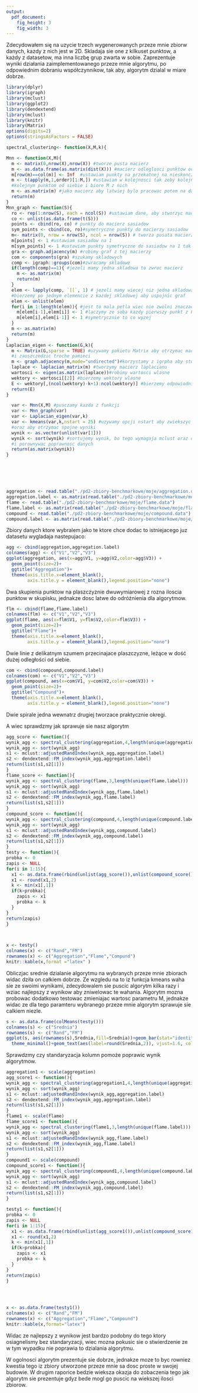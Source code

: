 ```yaml
---
output: 
  pdf_document: 
    fig_height: 3
    fig_width: 3
---
```



  Zdecydowałem się na uzycie trzech wygenerowanych przeze mnie  zbiorw danych, kazdy z nich jest w 2D.
Skladaja sie one z kilkuset punktow, a każdy z datasetow, ma inna liczbę grup zwarta w sobie. Zaprezentuje wyniki działania zaimplementowanego przeze mnie algorytmu, po odpowiednim dobraniu współczynnikow, tak aby, algorytm dzialal w miare dobrze.

```r
library(dplyr)
library(igraph)
library(mclust)
library(ggplot2)
library(dendextend)
library(mclust)
library(knitr)
library(Matrix)
options(digits=2)
options(stringsAsFactors = FALSE)
```

```r






spectral_clustering<- function(X,M,k){

Mnn <- function(X,M){
  m <- matrix(0,nrow(X),nrow(X)) #tworze pusta macierz
  m <- as.data.frame(as.matrix(dist(X))) #macierz odleglosci punktow od siebie
  m[row(m)==col(m)] <- Inf  #ustawiam punkty na przekatnej na nieskoncznosc zeby nie brac ich pod uwage
  m <- t(apply(m,1,order)[1:M,]) #ustawiam w kolejnosci tak zeby kolejne kolumny odpowiadaly
  #kolejnym punktom od siebie i biore M z nich
  m <- as.matrix(m) #jako macierz aby latwiej bylo pracowac potem na danych
  return(m)
}
Mnn_graph <- function(S){
  ro <- rep(1:nrow(S), each = ncol(S)) #ustawiam dane, aby stworzyc macierz sasiedztwa
  co <- unlist(as.data.frame(t(S))) 
  points <- cbind(ro, co) # punkty do macierz sasiadow
  sym_points <- cbind(co, ro)#symetryczne punkty do macierzy sasiadow
  m<- matrix(0, nrow = nrow(S), ncol = nrow(S)) # tworza pusata macierz o odpowiednich wymiarach
  m[points] <- 1 #ustawiam sasiadow na 1
  m[sym_points] <- 1 #ustawiam punkty symetryczne do sasiadow na 1 tak aby macierz byla symetryczna
  gra <- graph.adjacency(m) #robimy graf z tej macierzy
  com <- components(gra) #szukamy skladowych
  comp <- igraph::groups(com)#zwracamy skladowe
  if(length(comp)==1){ #jezeli mamy jedna skladowa to zwroc macierz
    m <- as.matrix(m)
    return(m)
  }
  elem <- lapply(comp, `[[`, 1) # jezeli mamy wiecej niz jedna skladowa to
  #bierzemy po jednym elemencie z kazdej skladowej aby uspojnic graf
  elem <- unlist(elem) 
  for(i in 1:length(elem)){ #jest to mala petla wiec nie zwolni znaczaco algorytmu
    m[elem[i-1],elem[i]] <- 1 #laczymy ze soba kazdy pierwszy punkt z kazdej skladowej
    m[elem[i],elem[i-1]] <- 1 #symetrycznie to co wyzej
  }
  m <- as.matrix(m)
  return(m)
}
Laplacian_eigen <- function(G,k){
  m <- Matrix(G,sparse = TRUE) #uzywamy pakietu Matrix aby otrzymac macierz rzadka tak jak w poleceniu
  #i zaoszczedzic troche pamieci
  m <- graph.adjacency(m,mode="undirected")#korzystamy z igrpha aby stworzyc graf a potem otrzymac laplacian
  laplace <- laplacian_matrix(m) #tworzymy macierz laplacianu
  wartosci <- eigen(as.matrix(laplace))#robimy wartosci wlasne
  wektory <- wartosci[[2]] #bierzemy wektory wlasne
  E <- wektory[,(ncol(wektory)-k+1):ncol(wektory)] #bierzemy odpowiodnio k najwiekszych wektorow
  return(E)
}

  var <- Mnn(X,M) #pusczamy kazda z funkcji
  var <- Mnn_graph(var)
  var <- Laplacian_eigen(var,k)
  var <- kmeans(var,k,nstart = 25) #uzywamy opcji nstart aby zwiekszyc stabilnosc dzialania kmeans
  #oraz aby otrzymac spojne wyniki
  wynik <- as.vector(unlist(var[1]))
  wynik <- sort(wynik) #sortujemy wynik, bo tego wymagaja mclust oraz dendextend aby poprawnie analizowac
  #i porownywac poprawnosc danych
  return(as.matrix(wynik))
}







```


```r
aggregation <- read.table("./pd2-zbiory-benchmarkowe/moje/aggregation.data")
aggregation.label <- as.matrix(read.table("./pd2-zbiory-benchmarkowe/moje/aggregation.labels0"))
flame <- read.table("./pd2-zbiory-benchmarkowe/moje/flame.data")
flame.label <- as.matrix(read.table("./pd2-zbiory-benchmarkowe/moje/flame.labels0"))
compound <- read.table("./pd2-zbiory-benchmarkowe/moje/compound.data")
compound.label <- as.matrix(read.table("./pd2-zbiory-benchmarkowe/moje/compound.labels0"))
```

Zbiory danych ktore wybralem jako te ktore chce dodac to istniejacego juz datasetu wygladaja nastepujaco:

```r
agg <- cbind(aggregation,aggregation.label)
colnames(agg) <- c("V1","V2","V3")
ggplot(aggregation, aes(x=agg$V1, y=agg$V2,color=agg$V3)) + 
  geom_point(size=2)+
  ggtitle("Aggregation")+
  theme(axis.title.x=element_blank(),
        axis.title.y = element_blank(),legend.position="none")
```

  Dwa skupienia punktow na plaszczyznie dwuwymiarowej z rozna iloscia punktow w skupisku,
jednakze dosc latwe do odróżnienia dla algorytmow.

```r
flm <- cbind(flame,flame.label)
colnames(flm) <- c("V1","V2","V3")
ggplot(flame, aes(x=flm$V1, y=flm$V2,color=flm$V3)) + 
  geom_point(size=2)+
  ggtitle("Flame")+
  theme(axis.title.x=element_blank(),
        axis.title.y = element_blank(),legend.position="none")
```

Dwie linie z delikatnym szumem przecinajace plaszczyzne, leżące w dość dużej odległości od siebie.

```r
com <- cbind(compound,compound.label)
colnames(com) <- c("V1","V2","V3")
ggplot(compound, aes(x=com$V1, y=com$V2,color=com$V3)) + 
  geom_point(size=2)+
  ggtitle("Compound")+
  theme(axis.title.x=element_blank(),
        axis.title.y = element_blank(),legend.position="none")
```

Dwie spirale jedna wewnatrz drugiej tworzace praktycznie okregi.


A wiec sprawdzmy jak sprawuje sie nasz algorytm


```r
agg_score <- function(){
wynik_agg <- spectral_clustering(aggregation,4,length(unique(aggregation.label)))
wynik_agg <- sort(wynik_agg)
s1 <- mclust::adjustedRandIndex(wynik_agg,aggregation.label)
s2 <- dendextend::FM_index(wynik_agg,aggregation.label)
return(list(s1,s2[1]))
}
flame_score <- function(){
wynik_agg <- spectral_clustering(flame,3,length(unique(flame.label)))
wynik_agg <- sort(wynik_agg)
s1 <- mclust::adjustedRandIndex(wynik_agg,flame.label)
s2 <- dendextend::FM_index(wynik_agg,flame.label)
return(list(s1,s2[1]))
}
compound_score <- function(){
wynik_agg <- spectral_clustering(compound,4,length(unique(compound.label)))
wynik_agg <- sort(wynik_agg)
s1 <- mclust::adjustedRandIndex(wynik_agg,compound.label)
s2 <- dendextend::FM_index(wynik_agg,compound.label)
return(list(s1,s2[1]))
}
testy <- function(){
probka <- 0
zapis <- NULL
for(i in 1:15){
  x1 <- as.data.frame(rbind(unlist(agg_score()),unlist(compound_score()),unlist(flame_score())))
  x1 <- round(x1,2)
  k <- min(x1[,1])
  if(k>probka){
    zapis <- x1
    probka <- k
  }
}
return(zapis)
}

  
```


```r
x <- testy()
colnames(x) <- c("Rand","FM")
rownames(x) <- c("Aggregation","Flame","Compund")
knitr::kable(x,format ="latex" )

```

  Obliczjac srednie dzialanie algorytmu na wybranych przeze mnie zbiorach widac dziła on całkiem dobrze. Ze wzgledu na to iz funkcja kmeans waha sie ze swoimi wynikami, zdecydowalem sie puscic algorytm kilka razy i wziac najlepszy z wynikow aby zniwelowac te wahania. Algorytm mozna probowac dodatkowo testowac zmieniajac wartosc parametru M, jednakze widac ze dla tego paramteru wybranego przeze mnie algorytm sprawuje sie calkiem niezle.

```r
s <- as.data.frame(colMeans(testy()))
colnames(s) <- c("Srednia")
rownames(s) <- c("Rand","FM")
ggplot(s, aes(rownames(s),Srednia,fill=Srednia))+geom_bar(stat="identity", fill="steelblue")+
  theme_minimal()+geom_text(aes(label=round(Srednia,2)), vjust=1.6, color="white", size=3.5)+xlab("Wspolczynniki")

```

\newpage

Sprawdzmy czy standaryzacja kolumn pomoże poprawic wynik algorytmow.

```r
aggregation1 <- scale(aggregation)
agg_score1 <- function(){
wynik_agg <- spectral_clustering(aggregation1,4,length(unique(aggregation.label)))
wynik_agg <- sort(wynik_agg)
s1 <- mclust::adjustedRandIndex(wynik_agg,aggregation.label)
s2 <- dendextend::FM_index(wynik_agg,aggregation.label)
return(list(s1,s2[1]))
}
flame1 <- scale(flame)
flame_score1 <- function(){
wynik_agg <- spectral_clustering(flame1,3,length(unique(flame.label)))
wynik_agg <- sort(wynik_agg)
s1 <- mclust::adjustedRandIndex(wynik_agg,flame.label)
s2 <- dendextend::FM_index(wynik_agg,flame.label)
return(list(s1,s2[1]))
}
compound1 <- scale(compound)
compound_score1 <- function(){
wynik_agg <- spectral_clustering(compound1,4,length(unique(compound.label)))
wynik_agg <- sort(wynik_agg)
s1 <- mclust::adjustedRandIndex(wynik_agg,compound.label)
s2 <- dendextend::FM_index(wynik_agg,compound.label)
return(list(s1,s2[1]))
}

testy1 <- function(){
probka <- 0
zapis <- NULL
for(i in 1:15){
  x1 <- as.data.frame(rbind(unlist(agg_score1()),unlist(compound_score1()),unlist(flame_score1())))
  x1 <- round(x1,2)
  k <- min(x1[,1])
  if(k>probka){
    zapis <- x1
    probka <- k
  }
}
return(zapis)
}

  
  
```


```r
x <- as.data.frame(testy1())
colnames(x) <- c("Rand","FM")
rownames(x) <- c("Aggregation","Flame","Compound")
knitr::kable(x,format="latex")
```


  Widac ze najlepszy z wynikow jest bardzo podobny do tego ktory osiagnelismy bez standaryzacji, wiec mozna pokusic sie o stwierdzenie ze w tym wypadku nie poprawia to dzialania algorytmu.

  W ogolnosci algorytm prezentuje sie dobrze, jednakze moze to byc rowniez kwestia tego iz zbiory utworzone przeze mnie sa dosc proste w swojej budowie. W drugim raporice bedzie wieksza okazja do zobaczenia tego jak algorytm sie prezentuje gdyz bede mogl go puscic na wiekszej ilosci zbiorow.
